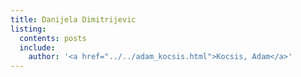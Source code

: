 ```yaml
---
title: Danijela Dimitrijevic
listing:
  contents: posts
  include:
    author: '<a href="../../adam_kocsis.html">Kocsis, Adam</a>'
---
```



